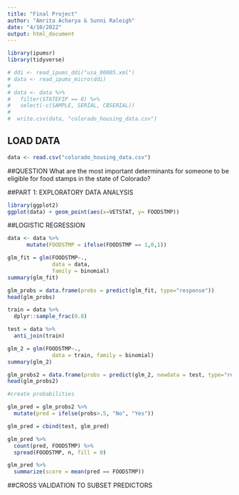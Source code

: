 ```yaml
---
title: "Final Project"
author: "Amrita Acharya & Sunni Raleigh"
date: "4/10/2022"
output: html_document
---
```


```r
library(ipumsr)
library(tidyverse)
```

```r
# ddi <- read_ipums_ddi("usa_00005.xml")
# data <- read_ipums_micro(ddi)
# 
# data <- data %>%
#   filter(STATEFIP == 8) %>%
#   select(-c(SAMPLE, SERIAL, CBSERIAL))
# 
#  write.csv(data, "colorado_housing_data.csv")
```

## LOAD DATA
```r
data <- read.csv("colorado_housing_data.csv")
```


##QUESTION 
What are the most important determinants for someone to be eligible for food stamps in the state of Colorado? 

##PART 1: EXPLORATORY DATA ANALYSIS

```r
library(ggplot2)
ggplot(data) + geom_point(aes(x=VETSTAT, y= FOODSTMP))
```


##LOGISTIC REGRESSION

```r

data <- data %>%
      mutate(FOODSTMP = ifelse(FOODSTMP == 1,0,1))

glm_fit = glm(FOODSTMP~.,
              data = data,
              family = binomial)
summary(glm_fit)
```

```r
glm_probs = data.frame(probs = predict(glm_fit, type="response"))
head(glm_probs)
```

```r
train = data %>%
  dplyr::sample_frac(0.8)

test = data %>%
  anti_join(train)
```
```r
glm_2 = glm(FOODSTMP~.,
              data = train, family = binomial)
summary(glm_2)
```

```r
glm_probs2 = data.frame(probs = predict(glm_2, newdata = test, type="response"))
head(glm_probs2)
```

```r
#create probabilities

glm_pred = glm_probs2 %>%
  mutate(pred = ifelse(probs>.5, "No", "Yes"))

glm_pred = cbind(test, glm_pred)

glm_pred %>% 
  count(pred, FOODSTMP) %>%
  spread(FOODSTMP, n, fill = 0)

glm_pred %>%
  summarize(score = mean(pred == FOODSTMP))
```

##CROSS VALIDATION TO SUBSET PREDICTORS

